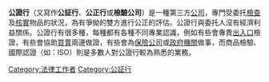 {{disputed|time=2014-07-13T14:35:59+00:00}}
{{unreferenced|time=2014-07-13T14:35:59+00:00}}

'''公證行'''（又寫作'''公証行'''、'''公正行'''或'''檢驗公司'''）是一種第三方[[公司|公司]]，專門受委托[[檢查|檢查]]及[[核實|核實]]物品的狀況，為有爭拗的雙方進行公正的評估。公證行與委托人沒有經濟利益關係。公證行有很多種，每種都有各種不同專業認識，例如有些會專責[[出口|出]][[入口|入口]]檢證，有些會協助[[買賣|買賣]]兩邊做證，有些會為[[保險|保險]][[公司|公司]]或[[政府機關|政府機關]]做事，而商品檢驗、國際認證（如：ISO）則是多數人對公證行較為熟悉的業務。

[[Category:法律工作者|Category:法律工作者]]
[[Category:公証行|Category:公証行]]